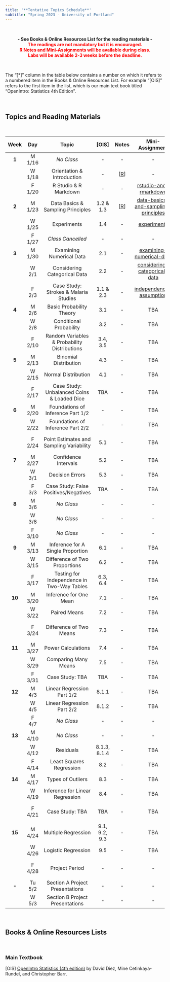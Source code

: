 ---
title: '**Tentative Topics Schedule**'
subtitle: "Spring 2023 - University of Portland"
---

<br>

<center>**- See Books & Online Resources List for the reading materials -**</center>

<center>[**The readings are not mandatory but it is encouraged.**]{style="color:red"}</center>

<center>[**R Notes and Mini-Assignments will be available during class.**]{style="color:red"}</center>

<center>[**Labs will be available 2-3 weeks before the deadline.**]{style="color:red"}</center>

<br>

The "[\*]" column in the table below contains a number on which it refers to a numbered item in the Books & Online Resources List. For example "[OIS]" refers to the first item in the list, which is our main text book titled "OpenIntro: Statistics 4th Edition".

<br>

## **Topics and Reading Materials**

<br>

| **Week** | **Day** |                  **Topic**                   |   **[OIS]**   |                                  Notes                                   |                                            **Mini-Assignment**                                            |                        **Lab**                         | **Project** |
|:-------:|:-------:|:-------:|:-------:|:-------:|:-------:|:-------:|:-------:|
|  **1**   | M 1/16  |                  *No Class*                  |      \-       |                                    \-                                    |                                                    \-                                                     |                           \-                           |     \-      |
|          | W 1/18  |          Orientation & Introduction          |      \-       |    [[R](notes/1-orientation-and-introduction.html){target="_blank"}]     |                                                    \-                                                     |                           \-                           |     \-      |
|          | F 1/20  |            R Studio & R Markdown             |      \-       |                                    \-                                    |        [rstudio-and-rmarkdown](https://posit.cloud/spaces/326046/content/5260284){target="_blank"}        |                           \-                           |     \-      |
|  **2**   | M 1/23  |      Data Basics & Sampling Principles       |   1.2 & 1.3   | [[R](notes/2-data-basics-and-sampling-principles.html){target="_blank"}] | [data-basics-and-sampling-principles](https://posit.cloud/spaces/326046/content/5272048){target="_blank"} | [lab-1](labs/lab1/intro_to_data.html){target="_blank"} |     \-      |
|          | W 1/25  |                 Experiments                  |      1.4      |                                    \-                                    |             [experiments](https://posit.cloud/spaces/326046/content/5283000){target="_blank"}             |                           \-                           |     \-      |
|          | F 1/27  |              *Class Cancelled*               |      \-       |                                    \-                                    |                                                    \-                                                     |                           \-                           |     \-      |
|  **3**   | M 1/30  |           Examining Numerical Data           |      2.1      |                                    \-                                    |      [examining-numerical-data](https://posit.cloud/spaces/326046/content/5320677){target="_blank"}       |                           \-                           |     \-      |
|          |  W 2/1  |         Considering Categorical Data         |      2.2      |                                    \-                                    |    [considering-categorical-data](https://posit.cloud/spaces/326046/content/5338446){target="_blank"}     |                           \-                           |     \-      |
|          |  F 2/3  |    Case Study: Strokes & Malaria Studies     |   1.1 & 2.3   |                                    \-                                    |                                          [independence-assumption](https://posit.cloud/spaces/326046/content/5350255){target="_blank"}                                          |                       Lab 1 Due                        | Phase 1 Due |
|  **4**   |  M 2/6  |           Basic Probability Theory           |      3.1      |                                    \-                                    |                                                    TBA                                                    |                           \-                           |     \-      |
|          |  W 2/8  |           Conditional Probability            |      3.2      |                                    \-                                    |                                                    TBA                                                    |                           \-                           |     \-      |
|          | F 2/10  | Random Variables & Probability Distributions |   3.4, 3.5    |                                    \-                                    |                                                    TBA                                                    |                           \-                           |     \-      |
|  **5**   | M 2/13  |            Binomial Distribution             |      4.3      |                                    \-                                    |                                                    TBA                                                    |                           \-                           |     \-      |
|          | W 2/15  |             Normal Distribution              |      4.1      |                                    \-                                    |                                                    TBA                                                    |                           \-                           |     \-      |
|          | F 2/17  |  Case Study: Unbalanced Coins & Loaded Dice  |      TBA      |                                    \-                                    |                                                    TBA                                                    |                           \-                           |     \-      |
|  **6**   | M 2/20  |      Foundations of Inference Part 1/2       |      \-       |                                    \-                                    |                                                    TBA                                                    |                           \-                           |     \-      |
|          | W 2/22  |      Foundations of Inference Part 2/2       |      \-       |                                    \-                                    |                                                    TBA                                                    |                           \-                           |     \-      |
|          | F 2/24  |   Point Estimates and Sampling Variability   |      5.1      |                                    \-                                    |                                                    TBA                                                    |                       Lab 2 Due                        | Phase 2 Due |
|  **7**   | M 2/27  |             Confidence Intervals             |      5.2      |                                    \-                                    |                                                    TBA                                                    |                           \-                           |     \-      |
|          |  W 3/1  |               Decision Errors                |      5.3      |                                    \-                                    |                                                    TBA                                                    |                           \-                           |     \-      |
|          |  F 3/3  |    Case Study: False Positives/Negatives     |      TBA      |                                    \-                                    |                                                    TBA                                                    |                           \-                           |     \-      |
|  **8**   |  M 3/6  |                  *No Class*                  |      \-       |                                    \-                                    |                                                    \-                                                     |                           \-                           |     \-      |
|          |  W 3/8  |                  *No Class*                  |      \-       |                                    \-                                    |                                                    \-                                                     |                           \-                           |     \-      |
|          | F 3/10  |                  *No Class*                  |      \-       |                                    \-                                    |                                                    \-                                                     |                           \-                           |     \-      |
|  **9**   | M 3/13  |      Inference for A Single Proportion       |      6.1      |                                    \-                                    |                                                    TBA                                                    |                           \-                           |     \-      |
|          | W 3/15  |        Difference of Two Proportions         |      6.2      |                                    \-                                    |                                                    TBA                                                    |                           \-                           |     \-      |
|          | F 3/17  |  Testing for Independence in Two-Way Tables  |   6.3, 6.4    |                                    \-                                    |                                                    TBA                                                    |                           \-                           |     \-      |
|  **10**  | M 3/20  |            Inference for One Mean            |      7.1      |                                    \-                                    |                                                    TBA                                                    |                           \-                           |     \-      |
|          | W 3/22  |                 Paired Means                 |      7.2      |                                    \-                                    |                                                    TBA                                                    |                           \-                           |     \-      |
|          | F 3/24  |           Difference of Two Means            |      7.3      |                                    \-                                    |                                                    TBA                                                    |                       Lab 3 Due                        | Phase 3 Due |
|  **11**  | M 3/27  |              Power Calculations              |      7.4      |                                    \-                                    |                                                    TBA                                                    |                           \-                           |     \-      |
|          | W 3/29  |             Comparing Many Means             |      7.5      |                                    \-                                    |                                                    TBA                                                    |                           \-                           |     \-      |
|          | F 3/31  |               Case Study: TBA                |      TBA      |                                    \-                                    |                                                    TBA                                                    |                           \-                           |     \-      |
|  **12**  |  M 4/3  |          Linear Regression Part 1/2          |     8.1.1     |                                    \-                                    |                                                    TBA                                                    |                           \-                           |     \-      |
|          |  W 4/5  |          Linear Regression Part 2/2          |     8.1.2     |                                    \-                                    |                                                    TBA                                                    |                           \-                           |     \-      |
|          |  F 4/7  |                  *No Class*                  |      \-       |                                    \-                                    |                                                    \-                                                     |                           \-                           |     \-      |
|  **13**  | M 4/10  |                  *No Class*                  |      \-       |                                    \-                                    |                                                    \-                                                     |                           \-                           |     \-      |
|          | W 4/12  |                  Residuals                   | 8.1.3, 8.1.4  |                                    \-                                    |                                                    TBA                                                    |                           \-                           |     \-      |
|          | F 4/14  |           Least Squares Regression           |      8.2      |                                    \-                                    |                                                    TBA                                                    |                           \-                           |     \-      |
|  **14**  | M 4/17  |              Types of Outliers               |      8.3      |                                    \-                                    |                                                    TBA                                                    |                           \-                           |     \-      |
|          | W 4/19  |       Inference for Linear Regression        |      8.4      |                                    \-                                    |                                                    TBA                                                    |                           \-                           |     \-      |
|          | F 4/21  |               Case Study: TBA                |      TBA      |                                    \-                                    |                                                    TBA                                                    |                       Lab 4 Due                        | Phase 4 Due |
|  **15**  | M 4/24  |             Multiple Regression              | 9.1, 9.2, 9.3 |                                    \-                                    |                                                    TBA                                                    |                           \-                           |     \-      |
|          | W 4/26  |             Logistic Regression              |      9.5      |                                    \-                                    |                                                    TBA                                                    |                           \-                           |     \-      |
|          | F 4/28  |                Project Period                |      \-       |                                    \-                                    |                                                    \-                                                     |                       Lab 5 Due                        | Phase 5 Due |
|  **-**   | Tu 5/2  |       Section A Project Presentations        |      \-       |                                    \-                                    |                                                    \-                                                     |                           \-                           |     \-      |
|          |  W 5/3  |       Section B Project Presentations        |      \-       |                                    \-                                    |                                                    \-                                                     |                           \-                           |     \-      |

<br>

## **Books & Online Resources Lists**

<br>

### Main Textbook

[OIS] [OpenIntro Statistics (4th edition)](https://www.openintro.org/book/os/){target="_blank"} by David Diez, Mine Cetinkaya-Rundel, and Christopher Barr.
